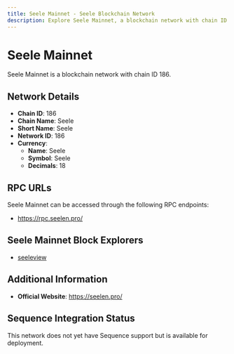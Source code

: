 ```yaml
--- 
title: Seele Mainnet - Seele Blockchain Network
description: Explore Seele Mainnet, a blockchain network with chain ID 186. Learn about its native currency, Seele, and how to interact with the network.
---
```


# Seele Mainnet

Seele Mainnet is a blockchain network with chain ID 186.

## Network Details

- **Chain ID**: 186
- **Chain Name**: Seele
- **Short Name**: Seele
- **Network ID**: 186
- **Currency**: 
  - **Name**: Seele
  - **Symbol**: Seele
  - **Decimals**: 18

## RPC URLs

Seele Mainnet can be accessed through the following RPC endpoints:

- https://rpc.seelen.pro/

## Seele Mainnet Block Explorers

- [seeleview](https://seeleview.net)

## Additional Information

- **Official Website**: https://seelen.pro/

## Sequence Integration Status

This network does not yet have Sequence support but is available for deployment.
